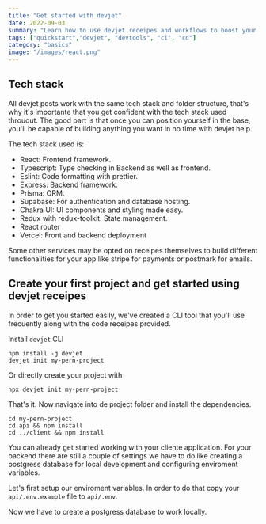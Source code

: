 ```yaml
---
title: "Get started with devjet"
date: 2022-09-03
summary: "Learn how to use devjet receipes and workflows to boost your productivity and create projects in no time."
tags: ["quickstart","devjet", "devtools", "ci", "cd"]
category: "basics"
image: "/images/react.png"
---
```


## Tech stack

All devjet posts work with the same tech stack and folder structure, that's why it's importante that you get confident with the tech stack used throuout. The good part is that once you can position yourself in the base, you'll be capable of building anything you want in no time with devjet help.

The tech stack used is:

- React: Frontend framework.
- Typescript: Type checking in Backend as well as frontend.
- Eslint: Code formatting with prettier.
- Express: Backend framework.
- Prisma: ORM.
- Supabase: For authentication and database hosting.
- Chakra UI: UI components and styling made easy.
- Redux with redux-toolkit: State management.
- React router
- Vercel: Front and backend deployment

Some other services may be opted on receipes themselves to build different functionalities for your app like stripe for payments or postmark for emails.

## Create your first project and get started using devjet receipes

In order to get you started easily, we've created a CLI tool that you'll use frecuently along with the code receipes provided.

Install `devjet` CLI 

```
npm install -g devjet
devjet init my-pern-project
```

Or directly create your project with 

```
npx devjet init my-pern-project
```

That's it. Now navigate into de project folder and install the dependencies. 

```
cd my-pern-project
cd api && npm install
cd ../client && npm install
```

You can already get started working with your cliente application. 
For your backend there are still a couple of settings we have to do like creating a postgress database for local development and configuring enviroment variables.

Let's first setup our enviroment variables. In order to do that copy your `api/.env.example` file to `api/.env`.

Now we have to create a postgress database to work locally.
